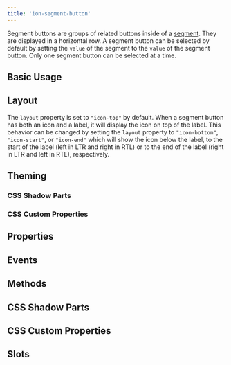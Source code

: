 ```yaml
---
title: 'ion-segment-button'
---
```



<head>
  <title>ion-segment-button | Segment Button Icon and Segment Value</title>
  <meta
    name="description"
    content="ion-segment-buttons are groups of related buttons inside of a Segment. Learn to use segment button icons and check their values on Ionic Framework Apps."
  />
</head>


<EncapsulationPill type="shadow" />

Segment buttons are groups of related buttons inside of a [segment](segment). They are displayed in a horizontal row. A segment button can be selected by default by setting the `value` of the segment to the `value` of the segment button. Only one segment button can be selected at a time.

## Basic Usage


<Basic />

## Layout

The `layout` property is set to `"icon-top"` by default. When a segment button has both an icon and a label, it will display the icon on top of the label. This behavior can be changed by setting the `layout` property to `"icon-bottom"`, `"icon-start"`, or `"icon-end"` which will show the icon below the label, to the start of the label (left in LTR and right in RTL) or to the end of the label (right in LTR and left in RTL), respectively.


<Layout />

## Theming

### CSS Shadow Parts


<CSSParts />

### CSS Custom Properties


<CSSProps />

## Properties

<Props />

## Events

<Events />

## Methods

<Methods />

## CSS Shadow Parts

<Parts />

## CSS Custom Properties

<CustomProps />

## Slots

<Slots />
